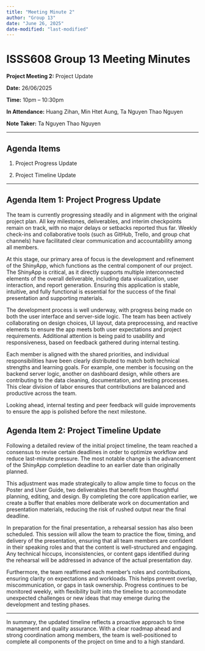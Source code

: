 ```yaml
---
title: "Meeting Minute 2"
author: "Group 13"
date: "June 26, 2025"
date-modified: "last-modified"
---
```


# ISSS608 Group 13 Meeting Minutes

**Project Meeting 2:** Project Update

**Date:** 26/06/2025

**Time:** 10pm – 10:30pm

**In Attendance:** Huang Zihan, Min Htet Aung, Ta Nguyen Thao Nguyen

**Note Taker:** Ta Nguyen Thao Nguyen

------------------------------------------------------------------------

## Agenda Items

1.  Project Progress Update

2.  Project Timeline Update

------------------------------------------------------------------------

## Agenda Item 1: Project Progress Update

The team is currently progressing steadily and in alignment with the original project plan. All key milestones, deliverables, and interim checkpoints remain on track, with no major delays or setbacks reported thus far. Weekly check-ins and collaborative tools (such as GitHub, Trello, and group chat channels) have facilitated clear communication and accountability among all members.

At this stage, our primary area of focus is the development and refinement of the ShinyApp, which functions as the central component of our project. The ShinyApp is critical, as it directly supports multiple interconnected elements of the overall deliverable, including data visualization, user interaction, and report generation. Ensuring this application is stable, intuitive, and fully functional is essential for the success of the final presentation and supporting materials.

The development process is well underway, with progress being made on both the user interface and server-side logic. The team has been actively collaborating on design choices, UI layout, data preprocessing, and reactive elements to ensure the app meets both user expectations and project requirements. Additional attention is being paid to usability and responsiveness, based on feedback gathered during internal testing.

Each member is aligned with the shared priorities, and individual responsibilities have been clearly distributed to match both technical strengths and learning goals. For example, one member is focusing on the backend server logic, another on dashboard design, while others are contributing to the data cleaning, documentation, and testing processes. This clear division of labor ensures that contributions are balanced and productive across the team.

Looking ahead, internal testing and peer feedback will guide improvements to ensure the app is polished before the next milestone.

## Agenda Item 2: Project Timeline Update

Following a detailed review of the initial project timeline, the team reached a consensus to revise certain deadlines in order to optimize workflow and reduce last-minute pressure. The most notable change is the advancement of the ShinyApp completion deadline to an earlier date than originally planned.

This adjustment was made strategically to allow ample time to focus on the Poster and User Guide, two deliverables that benefit from thoughtful planning, editing, and design. By completing the core application earlier, we create a buffer that enables more deliberate work on documentation and presentation materials, reducing the risk of rushed output near the final deadline.

In preparation for the final presentation, a rehearsal session has also been scheduled. This session will allow the team to practice the flow, timing, and delivery of the presentation, ensuring that all team members are confident in their speaking roles and that the content is well-structured and engaging. Any technical hiccups, inconsistencies, or content gaps identified during the rehearsal will be addressed in advance of the actual presentation day.

Furthermore, the team reaffirmed each member’s roles and contributions, ensuring clarity on expectations and workloads. This helps prevent overlap, miscommunication, or gaps in task ownership. Progress continues to be monitored weekly, with flexibility built into the timeline to accommodate unexpected challenges or new ideas that may emerge during the development and testing phases.

------------------------------------------------------------------------

In summary, the updated timeline reflects a proactive approach to time management and quality assurance. With a clear roadmap ahead and strong coordination among members, the team is well-positioned to complete all components of the project on time and to a high standard.
